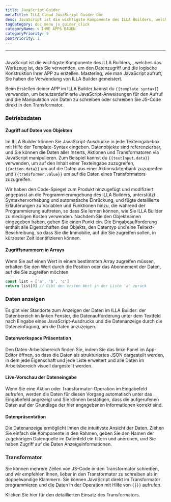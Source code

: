 ```yaml
---
title: JavaScript-Guider
metaTitle: ILLA Cloud JavaScript Guider Doc
desc: JavaScript ist die wichtigste Komponente des ILLA Builders, welches das Werkzeug ist, das Sie verwenden, um den Datenzugriff und die logische Konstruktion Ihrer APP zu erstellen
tagCategory: doc_menu_js_guider_click
categoryName: 🌀 IHRE APPS BAUEN
categoryPriority: 5
postPriority: 1
---
```


* * *

## <Heading hidden>JavaScript-Guider</Heading>

JavaScript ist die wichtigste Komponente des ILLA Builders, , welches das Werkzeug ist, das Sie verwenden, um den Datenzugriff und die logische Konstruktion Ihrer APP zu erstellen. Mastering, wie man JavaScript aufruft, Sie haben die Verwendung von ILLA Builder gemeistert.

Beim Erstellen deiner APP im ILLA Builder kannst du `{{template syntax}}` verwenden, um benutzerdefinierte JavaScript-Anweisungen für den Aufruf und die Manipulation von Daten zu schreiben oder schreiben Sie JS-Code direkt in den Transformator.

### Betriebsdaten

#### Zugriff auf Daten von Objekten

Im ILLA Builder können Sie JavaScript-Ausdrücke in jede Texteingabebox mit Hilfe der Template-Syntax eingeben. Datenobjekte sind referenzierbar, und Sie können die Daten aller Inserts, Aktionen und Transformatoren via JavaScript manipulieren. Zum Beispiel kannst du `{{textInput.data}}` verwenden, um auf den Inhalt einer Texteingabe zuzugreifen, `{{action.data}}` um auf die Daten aus einer Aktionsdatenbank zuzugreifen und `{{transformer.value}}` um auf die Daten eines Transformators zuzugreifen.

Wir haben den Code-Spiegel zum Produkt hinzugefügt und modifiziert angepasst an die Programmierumgebung des ILLA Builders, unterstützt Syntaxhervorhebung und automatische Einrückung, und fügte detaillierte Erläuterungen zu Variablen und Funktionen hinzu, die während der Programmierung auftreten, so dass Sie lernen können, wie Sie ILLA Builder zu niedrigen Kosten verwenden. Nachdem Sie den Objektnamen eingegeben haben, geben Sie einen Punkt ein. Die Eingabeaufforderung enthält alle Eigenschaften des Objekts, den Datentyp und eine Teiltext-Beschreibung, so dass Sie die Immobilie, auf die Sie zugreifen sollen, in kürzester Zeit identifizieren können.

#### Zugriffsnummern in Arrays

Wenn Sie auf einen Wert in einem bestimmten Array zugreifen müssen, erhalten Sie den Wert durch die Position oder das Abonnement der Daten, auf die Sie zugreifen möchten.

```javascript
const list = ['a', 'b', 'c']
return list[0] // Gibt den ersten Wert in der Liste 'a' zurück
```

### Daten anzeigen

Es gibt vier Standorte zum Anzeigen der Daten im ILLA Builder: der Datenbereich im linken Fenster, die Datenaufforderung unter dem Textfeld nach Eingabe eines JavaScript-Ausdrucks und die Datenanzeige durch die Dateneinfügung, um die Daten anzuzeigen.

#### Datenworkspace Präsentation

Den Daten-Arbeitsbereich finden Sie, indem Sie das linke Panel im App-Editor öffnen, so dass die Daten als strukturiertes JSON dargestellt werden, in dem jede Eigenschaft und jede Liste erweitert und alle Daten im Arbeitsbereich visuell dargestellt werden.

[//]: # "[图片]"

#### Live-Vorschau der Dateneingabe

Wenn Sie eine Aktion oder Transformator-Operation im Eingabefeld aufrufen, werden die Daten für diesen Vorgang automatisch unter das Eingabefeld angezeigt und Sie können bestätigen, dass die aufgerufenen Daten auf der Grundlage der hier angegebenen Informationen korrekt sind.

[//]: # "[图片]"

#### Datenpräsentation

Die Datenanzeige ermöglicht Ihnen die intuitivste Ansicht der Daten. Ziehen Sie einfach die Komponente in den Rahmen, geben Sie den Namen der zugehörigen Datenquelle im Datenfeld ein filtern und anordnen, und Sie haben Zugriff auf die Daten Anzeigeinformationen.

[//]: # "[图片]"

### Transformator

Sie können mehrere Zeilen von JS-Code in den Transformator schreiben, und wir empfehlen Ihnen, lieber in den Transformator zu schreiben als in doppelwandige Klammern. Sie können JavaScript direkt im Transformator programmieren und die Daten in der Operation mit Hilfe von `{{}}` aufrufen.

Klicken Sie hier für den detaillierten Einsatz des Transformators.
